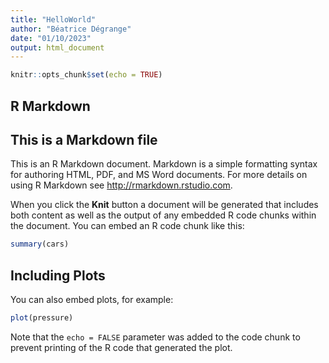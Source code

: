```yaml
---
title: "HelloWorld"
author: "Béatrice Dégrange"
date: "01/10/2023"
output: html_document
---
```


```r
knitr::opts_chunk$set(echo = TRUE)
```

## R Markdown
## This is a Markdown file
This is an R Markdown document. Markdown is a simple formatting syntax for authoring HTML, PDF, and MS Word documents. For more details on using R Markdown see <http://rmarkdown.rstudio.com>.

When you click the **Knit** button a document will be generated that includes both content as well as the output of any embedded R code chunks within the document. You can embed an R code chunk like this:

```r
summary(cars)
```

## Including Plots

You can also embed plots, for example:

```r
plot(pressure)
```

Note that the `echo = FALSE` parameter was added to the code chunk to prevent printing of the R code that generated the plot.
